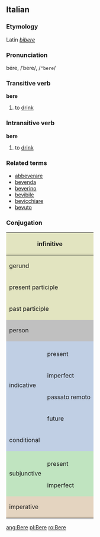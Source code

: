 ==Italian==
===Etymology===
Latin ''[[bibere]]''
===Pronunciation===
bére, /ˈbere/, /<tt>"bere</tt>/
===Transitive verb===
'''bere'''

#to [[drink]]

===Intransitive verb===
'''bere'''

#to [[drink]]

===Related terms===
*[[abbeverare]]
*[[bevenda]]
*[[beverino]]
*[[bevibile]]
*[[bevicchiare]]
*[[bevuto]]

===Conjugation===

<center>
{| style="background:#F0F0F0"

|-
! colspan="3" style="background:#e2e4c0" | infinitive
| colspan="5" | bere

|-
! colspan="3" style="background:#e2e4c0" | gerund
| colspan="5" | bevendo

|-
! colspan="3" style="background:#e2e4c0" | present participle
| colspan="5" | [[bevente]]

|-
! colspan="3" style="background:#e2e4c0" | past participle
| colspan="5" | [[bevuto]]

|-
! colspan="2" rowspan="2" style="background:#C0C0C0" | person
! colspan="3" style="background:#C0C0C0" | singular
! colspan="3" style="background:#C0C0C0" | plural

|-
! style="background:#C0C0C0;width:12.5%" | first
! style="background:#C0C0C0;width:12.5%" | second
! style="background:#C0C0C0;width:12.5%" | third
! style="background:#C0C0C0;width:12.5%" | first
! style="background:#C0C0C0;width:12.5%" | second
! style="background:#C0C0C0;width:12.5%" | third

|-
! rowspan="5" style="background:#c0cfe4" | indicative

! style="background:#c0cfe4" colspan="1" | 
! style="background:#c0cfe4" | io
! style="background:#c0cfe4" | tu
! style="background:#c0cfe4" | lui/lei
! style="background:#c0cfe4" | noi
! style="background:#c0cfe4" | voi
! style="background:#c0cfe4" | loro

|-
! style="height:3em;background:#c0cfe4" | present
| bevo
| bevi
| beve
| beviamo
| bevete
| bevono

|-
! style="height:3em;background:#c0cfe4" | imperfect
| bevevo
| bevevi
| beveva
| bevevamo
| bevevate
| bevevano

|-
! style="height:3em;background:#c0cfe4" | passato remoto
| bevvi, bevetti
| bevesti
| bevve, bevette
| bevemmo
| beveste
| bevvero, bevettero

|-
! style="height:3em;background:#c0cfe4" | future
| berrò, (''rare'') beverò
| berrai, (''rare'') beverai
| berrà, (''rare'') beverà
| berremo, (''rare'') beveremo
| berrete, (''rare'') beverete
| berranno, (''rare'') beveranno

|-
! colspan="2" style="height:3em;background:#c0cfe4" | conditional
| berrei, (''rare'') beverei
| berresti, (''rare'') beveresti
| berrebbe, (''rare'') beverebbe
| berremmo, (''rare'') beveremmo
| berreste, (''rare'') bevereste
| berrebbero, (''rare'') beverebbero

|-
! rowspan="3" style="background:#c0e4c0" | subjunctive
! style="background:#c0e4c0" | 
! style="background:#c0e4c0" | che io
! style="background:#c0e4c0" | che tu
! style="background:#c0e4c0" | che lui/che lei
! style="background:#c0e4c0" | che noi
! style="background:#c0e4c0" | che voi
! style="background:#c0e4c0" | che loro

|-
! style="height:3em;background:#c0e4c0" | present
| beva
| beva
| beva
| beviamo
| beviate
| bevano

|-
! style="height:3em;background:#c0e4c0" rowspan="1" | imperfect
| bevessi
| bevessi
| bevesse
| bevessimo
| beveste
| bevessero

|-
! colspan="2" rowspan="2" style="height:3em;background:#e4d4c0" | imperative
! style="background:#e4d4c0" | -
! style="background:#e4d4c0" | tu
! style="background:#e4d4c0" | lui/lei
! style="background:#e4d4c0" | noi
! style="background:#e4d4c0" | voi
! style="background:#e4d4c0" | loro

|-
|
| bevi
| beva
| beviamo
| bevete
| bevano

|}
</center>

[[ang:Bere]]
[[pl:Bere]]
[[ro:Bere]]